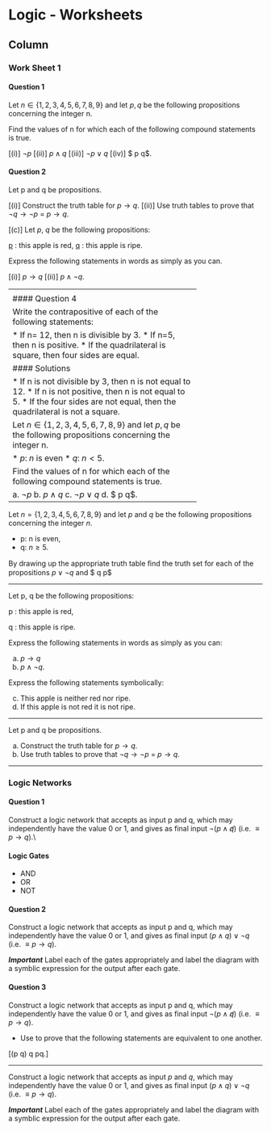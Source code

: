 
Logic - Worksheets {data-navmenu="Section 2"}
==================================

Column {.tabset}
-----------------------------



### Work Sheet 1


#### Question 1

Let $n \in \{1,2,3,4,5,6,7, 8 ,9\}$ and let $p,q$ be the following propositions concerning the integer n.


[p]: $n$ is even
[q]: $n < 5$.


Find the values of n for which each of the following compound statements is
true.

[(i)] $\neg p$
[(ii)] $p \wedge q$
[(iii)] $\neg p \vee q$
[(iv)] $ p \otimes q$.


#### Question 2

Let p and q be propositions.

[(i)]  Construct the truth table for $p \rightarrow q$. 
[(ii)] Use truth tables to prove that $\neg q \rightarrow \neg p$ = $p \rightarrow q$. 

[(c)] Let $p$, $q$ be the following propositions:

[p] : this apple is red, 
[q] : this apple is ripe. 


Express the following statements in words as simply as you can. 

[(i)] $p \rightarrow q$ 
[(ii)] $p \wedge \neg q$.

------------------------------------
<p>

#### Question 3 

Let $S = \{10,11,12,13,14,15,16,17,18,19\}$ and let p, q be the following propositions concerning the integer $n \in S$.


*  p: n is a multiple of two. (i.,18e. $\{10,12,14,16,18\}$)
*  q: n is a multiple of three. {i.e. $\{12,15,18\}$}


For each of the following compound statements find the sets of values n for which it is true. 


*  $p \vee q$ : (p or q :  10 12 14 15 16 18) 
*  $p \wedge q$: (p and q: 12 18)
*  $ \neg p \oplus q$: (not-p or q, but not both)

*  $\neg p $ not-p = $\{ 11 13 15 17 19\}$
*  $\neg p \vee q$ not-p or q $\{11 12 13 15 17 18 19\}$
*  $\neg p \wedge q$ not-p and q $\{15\} $
*  $ \neg p \oplus q$ = $\{11, 12, 13, 17, 18, 19\}$




----------------------------------------------------
<p>

#### Question 4

Write the contrapositive of each of the following statements:


*  If n= 12, then n is divisible by 3.
*  If n=5, then n is positive.
*  If the quadrilateral is square, then four sides are equal.


#### Solutions

*  If n is not divisible by 3, then n is not equal to 12.
*  If n is not positive, then n is not equal to 5.
*  If the four sides are not equal, then the quadrilateral is not a square.


Let $n \in \{1,2,3,4,5,6,7, 8 ,9\}$ and let $p,q$ be the following propositions concerning the integer n.


* $p$: $n$ is even
* $q$: $n < 5$.


Find the values of n for which each of the following compound statements is
true.


a.  $\neg p$
b.  $p \wedge q$
c. $\neg p \vee q$
d. $ p \otimes q$.

---------------------------------




\item 
Let $n = \{1, 2,3,4, 5,6,7, 8, 9\}$ and let $p$ and  $q$ be the following propositions concerning the integer $n$.

* p: n is even, 
* q: $n\geq 5$.

By drawing up the appropriate truth table ﬁnd the truth set for each of the
propositions $p \vee \neg q$ and $ \neg q \rightarrow p$

---------------------------------



\item 
Let p, q be the following propositions:

\item p : this apple is red, 
\item q : this apple is ripe.


Express the following statements in words as simply as you can:

a.  $p \rightarrow q$
b.  $p \wedge \neg q$.


 
Express the following statements symbolically:

c. This apple is neither red nor ripe.
d. If this apple is not red it is not ripe.


---------------------------------

\item Let p and q be propositions.

a.   Construct the truth table for $p \rightarrow q$. 
b.  Use truth tables to prove that $\neg q \rightarrow \neg p$ = $p \rightarrow q$. 



---------------------------------

### Logic Networks

#### Question 1

Construct a logic network that accepts as input p and q, which may independently have the value 0 or 1, and
gives as final input $\neg(p \wedge \not q)$ (i.e. $\equiv p \rightarrow q$).\\


#### Logic Gates

*  AND
*  OR
*  NOT




#### Question 2 

Construct a logic network that accepts as input p and q, which may independently have the value 0 or 1, and
gives as final input $(p \wedge  q) \vee \neg q$ (i.e. $\equiv p \rightarrow q$).


***Important*** Label each of the gates appropriately and label the diagram with a symblic expression for the output after each gate.


#### Question 3

Construct a logic network that accepts as input p and q, which may independently have the value 0 or 1, and
gives as final input $\neg(p \wedge \not q)$ (i.e. $\equiv p \rightarrow q$).

* Use \textbf{Truth Tables} to prove that the following statements are equivalent to one another.

\[(p \vee q) \wedge \neg q \qquad \equiv \qquad  p\wedge \neg q.\]

----------------

Construct a logic network that accepts as input $p$ and $q$, which may independently have the value 0 or 1, and
gives as final input $(p \wedge  q) \vee \neg q$ (i.e. $\equiv p \rightarrow q$).



***Important*** Label each of the gates appropriately and label the diagram with a symblic expression for the output after each gate.

